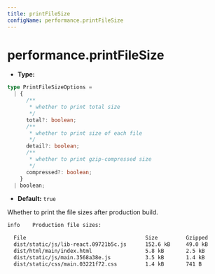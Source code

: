 ```yaml
---
title: printFileSize
configName: performance.printFileSize
---
```


# performance.printFileSize

- **Type:**

```ts
type PrintFileSizeOptions =
  | {
      /**
       * whether to print total size
       */
      total?: boolean;
      /**
       * whether to print size of each file
       */
      detail?: boolean;
      /**
       * whether to print gzip-compressed size
       */
      compressed?: boolean;
    }
  | boolean;
```

- **Default:** `true`

Whether to print the file sizes after production build.

```bash
info    Production file sizes:

  File                                      Size         Gzipped
  dist/static/js/lib-react.09721b5c.js      152.6 kB     49.0 kB
  dist/html/main/index.html                 5.8 kB       2.5 kB
  dist/static/js/main.3568a38e.js           3.5 kB       1.4 kB
  dist/static/css/main.03221f72.css         1.4 kB       741 B
```


<RsbuildConfig configName="performance.printFileSize" />
